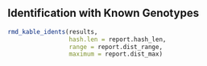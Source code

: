 ## Identification with Known Genotypes

```r
rmd_kable_idents(results,
                 hash.len = report.hash_len,
                 range = report.dist_range,
                 maximum = report.dist_max)
```
